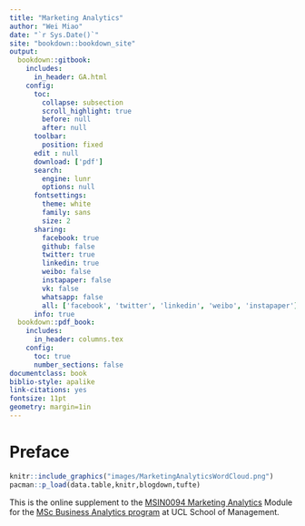 ```yaml
---
title: "Marketing Analytics"
author: "Wei Miao"
date: "`r Sys.Date()`"
site: "bookdown::bookdown_site"
output:
  bookdown::gitbook:
    includes:
      in_header: GA.html 
    config:
      toc:
        collapse: subsection
        scroll_highlight: true
        before: null
        after: null
      toolbar:
        position: fixed
      edit : null
      download: ['pdf']
      search:
        engine: lunr
        options: null
      fontsettings:
        theme: white
        family: sans
        size: 2
      sharing:
        facebook: true
        github: false
        twitter: true
        linkedin: true
        weibo: false
        instapaper: false
        vk: false
        whatsapp: false
        all: ['facebook', 'twitter', 'linkedin', 'weibo', 'instapaper']
      info: true
  bookdown::pdf_book:
    includes:
      in_header: columns.tex
    config:
      toc: true
      number_sections: false
documentclass: book
biblio-style: apalike
link-citations: yes
fontsize: 11pt
geometry: margin=1in
---
```


# Preface

```r
knitr::include_graphics("images/MarketingAnalyticsWordCloud.png")
pacman::p_load(data.table,knitr,blogdown,tufte)
```

This is the online supplement to the [MSIN0094 Marketing Analytics](https://www.ucl.ac.uk/module-catalogue/modules/marketing-analytics/MSIN0094) Module for the [MSc Business Analytics program](http://www.mgmt.ucl.ac.uk/business-analytics) at UCL School of Management.

